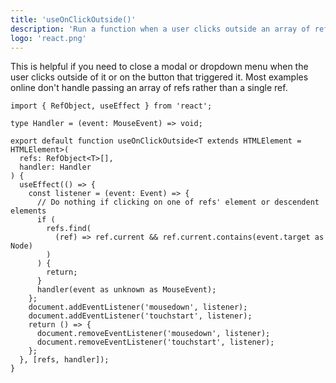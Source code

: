 ```yaml
---
title: 'useOnClickOutside()'
description: 'Run a function when a user clicks outside an array of refs.'
logo: 'react.png'
---
```


This is helpful if you need to close a modal or dropdown menu when the user clicks outside of it or on the button that triggered it. Most examples online don't handle passing an array of refs rather than a single ref.

```tsx
import { RefObject, useEffect } from 'react';

type Handler = (event: MouseEvent) => void;

export default function useOnClickOutside<T extends HTMLElement = HTMLElement>(
  refs: RefObject<T>[],
  handler: Handler
) {
  useEffect(() => {
    const listener = (event: Event) => {
      // Do nothing if clicking on one of refs' element or descendent elements
      if (
        refs.find(
          (ref) => ref.current && ref.current.contains(event.target as Node)
        )
      ) {
        return;
      }
      handler(event as unknown as MouseEvent);
    };
    document.addEventListener('mousedown', listener);
    document.addEventListener('touchstart', listener);
    return () => {
      document.removeEventListener('mousedown', listener);
      document.removeEventListener('touchstart', listener);
    };
  }, [refs, handler]);
}
```
